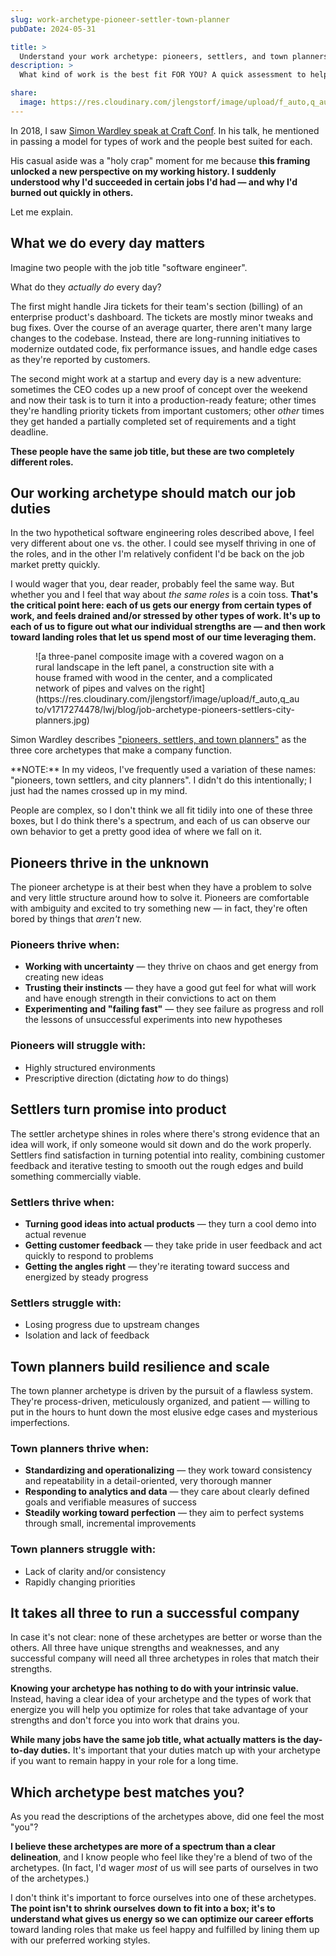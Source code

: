 ```yaml
---
slug: work-archetype-pioneer-settler-town-planner
pubDate: 2024-05-31

title: >
  Understand your work archetype: pioneers, settlers, and town planners
description: >
  What kind of work is the best fit FOR YOU? A quick assessment to help you optimize for a job that you'll actually enjoy.

share:
  image: https://res.cloudinary.com/jlengstorf/image/upload/f_auto,q_auto/v1717274478/lwj/blog/job-archetype-pioneers-settlers-city-planners.jpg
---
```



In 2018, I saw [Simon Wardley speak at Craft Conf](https://craft-conf.com/2018/speaker/SimonWardley). In his talk, he mentioned in passing a model for types of work and the people best suited for each.

His casual aside was a "holy crap" moment for me because **this framing unlocked a new perspective on my working history. I suddenly understood why I'd succeeded in certain jobs I'd had — and why I'd burned out quickly in others.**

Let me explain.

## What we do every day matters

Imagine two people with the job title "software engineer".

What do they _actually do_ every day?

The first might handle Jira tickets for their team's section (billing) of an enterprise product's dashboard. The tickets are mostly minor tweaks and bug fixes. Over the course of an average quarter, there aren't many large changes to the codebase. Instead, there are long-running initiatives to modernize outdated code, fix performance issues, and handle edge cases as they're reported by customers.

The second might work at a startup and every day is a new adventure: sometimes the CEO codes up a new proof of concept over the weekend and now their task is to turn it into a production-ready feature; other times they're handling priority tickets from important customers; other _other_ times they get handed a partially completed set of requirements and a tight deadline.

**These people have the same job title, but these are two completely different roles.**

## Our working archetype should match our job duties

In the two hypothetical software engineering roles described above, I feel very different about one vs. the other. I could see myself thriving in one of the roles, and in the other I'm relatively confident I'd be back on the job market pretty quickly.

I would wager that you, dear reader, probably feel the same way. But whether you and I feel that way about _the same roles_ is a coin toss. **That's the critical point here: each of us gets our energy from certain types of work, and feels drained and/or stressed by other types of work. It's up to each of us to figure out what our individual strengths are — and then work toward landing roles that let us spend most of our time leveraging them.**

<Figure>
  ![a three-panel composite image with a covered wagon on a rural landscape in the left panel, a construction site with a house framed with wood in the center, and a complicated network of pipes and valves on the right](https://res.cloudinary.com/jlengstorf/image/upload/f_auto,q_auto/v1717274478/lwj/blog/job-archetype-pioneers-settlers-city-planners.jpg)
</Figure>

Simon Wardley describes ["pioneers, settlers, and town planners"](https://blog.gardeviance.org/search?q=PST) as the three core archetypes that make a company function.

<Aside>
  **NOTE:** In my videos, I've frequently used a variation of these names: "pioneers, town settlers, and city planners". I didn't do this intentionally; I just had the names crossed up in my mind.
</Aside>

People are complex, so I don't think we all fit tidily into one of these three boxes, but I do think there's a spectrum, and each of us can observe our own behavior to get a pretty good idea of where we fall on it.

## Pioneers thrive in the unknown

The pioneer archetype is at their best when they have a problem to solve and very little structure around how to solve it. Pioneers are comfortable with ambiguity and excited to try something new — in fact, they're often bored by things that _aren't_ new.

### Pioneers thrive when:

- **Working with uncertainty** — they thrive on chaos and get energy from creating new ideas
- **Trusting their instincts** — they have a good gut feel for what will work and have enough strength in their convictions to act on them
- **Experimenting and "failing fast"** — they see failure as progress and roll the lessons of unsuccessful experiments into new hypotheses

### Pioneers will struggle with:

- Highly structured environments
- Prescriptive direction (dictating _how_ to do things)

## Settlers turn promise into product

The settler archetype shines in roles where there's strong evidence that an idea will work, if only someone would sit down and do the work properly. Settlers find satisfaction in turning potential into reality, combining customer feedback and iterative testing to smooth out the rough edges and build something commercially viable.

### Settlers thrive when:

- **Turning good ideas into actual products** — they turn a cool demo into actual revenue
- **Getting customer feedback** — they take pride in user feedback and act quickly to respond to problems
- **Getting the angles right** — they're iterating toward success and energized by steady progress

### Settlers struggle with:

- Losing progress due to upstream changes
- Isolation and lack of feedback

## Town planners build resilience and scale

The town planner archetype is driven by the pursuit of a flawless system. They're process-driven, meticulously organized, and patient — willing to put in the hours to hunt down the most elusive edge cases and mysterious imperfections.

### Town planners thrive when:

- **Standardizing and operationalizing** — they work toward consistency and repeatability in a detail-oriented, very thorough manner
- **Responding to analytics and data** — they care about clearly defined goals and verifiable measures of success
- **Steadily working toward perfection** — they aim to perfect systems through small, incremental improvements

### Town planners struggle with:

- Lack of clarity and/or consistency
- Rapidly changing priorities

## It takes all three to run a successful company

In case it's not clear: none of these archetypes are better or worse than the others. All three have unique strengths and weaknesses, and any successful company will need all three archetypes in roles that match their strengths.

**Knowing your archetype has nothing to do with your intrinsic value.** Instead, having a clear idea of your archetype and the types of work that energize you will help you optimize for roles that take advantage of your strengths and don't force you into work that drains you.

**While many jobs have the same job title, what actually matters is the day-to-day duties.** It's important that your duties match up with your archetype if you want to remain happy in your role for a long time.

## Which archetype best matches you?

As you read the descriptions of the archetypes above, did one feel the most "you"?

**I believe these archetypes are more of a spectrum than a clear delineation**, and I know people who feel like they're a blend of two of the archetypes. (In fact, I'd wager _most_ of us will see parts of ourselves in two of the archetypes.)

I don't think it's important to force ourselves into one of these archetypes. **The point isn't to shrink ourselves down to fit into a box; it's to understand what gives us energy so we can optimize our career efforts** toward landing roles that make us feel happy and fulfilled by lining them up with our preferred working styles.
